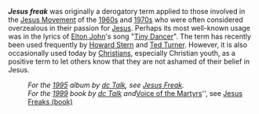 '''''Jesus freak''''' was originally a derogatory term applied to those involved in the [[Jesus Movement]] of the [[1960s]] and [[1970s]] who were often considered overzealous in their passion for [[Jesus]]. Perhaps its most well-known usage was in the lyrics of [[Elton John]]'s song "[[Tiny Dancer]]". 
The term has recently been used frequently by [[Howard Stern]] and [[Ted Turner]]. However, it is also occasionally used today by [[Christians]], especially Christian youth, as a positive term to let others know that they are not ashamed of their belief in Jesus.
 
:''For the [[1995]] album by [[dc Talk]], see [[Jesus Freak]].''
:''For the [[1999]] book by [[dc Talk]] and ''[[Voice_of_the_martyrs|Voice of the Martyrs]]'', see [[Jesus Freaks (book)]]